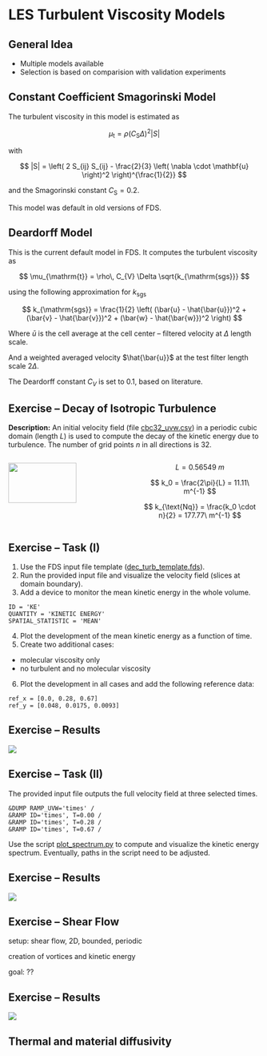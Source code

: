 # LES Turbulent Viscosity Models 

## General Idea

- Multiple models available
- Selection is based on comparision with validation experiments

## Constant Coefficient Smagorinski Model

The turbulent viscosity in this model is estimated as

$$
\mu_{\mathrm{t}} = \rho \left(C_{\text{S}} \Delta \right)^2 |S|
$$

with 

$$
|S| = \left( 2 S_{ij} S_{ij} - \frac{2}{3} \left( \nabla \cdot \mathbf{u} \right)^2 \right)^{\frac{1}{2}}
$$

and the Smagorinski constant $C_\text{S} = 0.2$.

This model was default in old versions of FDS.

## Deardorff Model

This is the current default model in FDS. It computes the turbulent viscosity as 

$$
\mu_{\mathrm{t}} = \rho\, C_{V} \Delta \sqrt{k_{\mathrm{sgs}}}
$$

using the following approximation for $k_{\mathrm{sgs}}$

$$
k_{\mathrm{sgs}} = \frac{1}{2} \left( (\bar{u} - \hat{\bar{u}})^2 + (\bar{v} - \hat{\bar{v}})^2 + (\bar{w} - \hat{\bar{w}})^2 \right)
$$

Where $\bar{u}$ is the cell average at the cell center -- filtered velocity at $\Delta$ length scale. 

<!-- $$
\bar{u}_{ijk} = \frac{u_{ijk} + u_{i-1,jk}}{2}
$$ -->

And a weighted averaged velocity $\hat{\bar{u}}$ at the test filter length scale $2\Delta$.

<!-- $$
\hat{\bar{u}}_{ijk} = \frac{\bar{u}_{ijk}}{2} + \frac{\bar{u}_{i-1,jk} + \bar{u}_{i+1,jk}}{4}
$$ -->

The Deardorff constant $C_V$ is set to 0.1, based on literature.

## Exercise -- Decay of Isotropic Turbulence

**Description:** An initial velocity field (file [cbc32_uvw.csv](./exercises/decaying_turbulence/cbc32_uvw.csv)) in a periodic cubic domain (length $L$) is used to compute the decay of the kinetic energy due to turbulence. The number of grid points $n$ in all directions is 32.

:::: {.columns}
::: {.column width="50%"}
![](./exercises/decaying_turbulence/initial_v_field.png){width=75% fig-align="center"}
:::
::: {.column width="50%"}
$$
L = 0.56549\ m
$$

$$
k_0 = \frac{2\pi}{L} = 11.11\ m^{-1}
$$

$$
k_{\text{Nq}} = \frac{k_0 \cdot n}{2} = 177.77\ m^{-1}
$$
:::
::::


## Exercise -- Task (I)

1. Use the FDS input file template ([dec_turb_template.fds](./exercises/decaying_turbulence/dec_turb_template.fds)).
1. Run the provided input file and visualize the velocity field (slices at domain boundary).
1. Add a device to monitor the mean kinetic energy in the whole volume. 
```
ID = 'KE'
QUANTITY = 'KINETIC ENERGY'
SPATIAL_STATISTIC = 'MEAN'
```
4. Plot the development of the mean kinetic energy as a function of time.
1. Create two additional cases:
- molecular viscosity only
- no turbulent and no molecular viscosity
6. Plot the development in all cases and add the following reference data:
```
ref_x = [0.0, 0.28, 0.67]
ref_y = [0.048, 0.0175, 0.0093]
```

## Exercise -- Results

![](./exercises/decaying_turbulence/KE.png)

## Exercise -- Task (II)

The provided input file outputs the full velocity field at three selected times. 

```
&DUMP RAMP_UVW='times' /
&RAMP ID='times', T=0.00 /
&RAMP ID='times', T=0.28 /
&RAMP ID='times', T=0.67 /
```

Use the script [plot_spectrum.py](./exercises/decaying_turbulence/plot_spectrum.py) to compute and visualize the kinetic energy spectrum. Eventually, paths in the script need to be adjusted.

## Exercise -- Results

![](./exercises/decaying_turbulence/KE_spectrum.png)

## Exercise -- Shear Flow

setup: shear flow, 2D, bounded, periodic

creation of vortices and kinetic energy

goal: ??

## Exercise -- Results

![](./figs/ShearFlow-sim-Result.png)

## Thermal and material diffusivity


